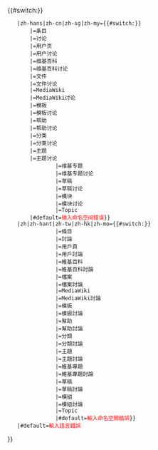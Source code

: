 {{#switch:{{{1|{{int:Conversionname}}}}}
	|zh-hans|zh-cn|zh-sg|zh-my={{#switch:{{ns:{{{2|{{NAMESPACE}}}}}}}
		|{{ns:}}=条目
		|{{ns:talk}}=讨论
		|{{ns:user}}=用户页
		|{{ns:user talk}}=用户讨论
		|{{ns:wikipedia}}=维基百科
		|{{ns:wikipedia talk}}=维基百科讨论
		|{{ns:file}}=文件
		|{{ns:file talk}}=文件讨论
		|{{ns:mediawiki}}=MediaWiki
		|{{ns:mediawiki talk}}=MediaWiki讨论
		|{{ns:template}}=模板
		|{{ns:template talk}}=模板讨论
		|{{ns:help}}=帮助
		|{{ns:help talk}}=帮助讨论
		|{{ns:category}}=分类
		|{{ns:category talk}}=分类讨论
		|{{ns:portal}}=主题
		|{{ns:portal talk}}=主题讨论
                |{{ns:WikiProject}}=维基专题
                |{{ns:WikiProject talk}}=维基专题讨论
                |{{ns:Draft}}=草稿
                |{{ns:Draft talk}}=草稿讨论
                |{{ns:模块}}=模块
                |{{ns:模块讨论}}=模块讨论
                |{{ns:Topic}}=Topic
		|#default=<span style="color: red;">输入命名空间错误</span>}}
	|zh|zh-hant|zh-tw|zh-hk|zh-mo={{#switch:{{ns:{{{2|{{NAMESPACE}}}}}}}
                |{{ns:}}=條目
                |{{ns:talk}}=討論
                |{{ns:user}}=用戶頁
                |{{ns:user talk}}=用戶討論
                |{{ns:wikipedia}}=維基百科
                |{{ns:wikipedia talk}}=維基百科討論
                |{{ns:file}}=檔案
                |{{ns:file talk}}=檔案討論
                |{{ns:mediawiki}}=MediaWiki
                |{{ns:mediawiki talk}}=MediaWiki討論
                |{{ns:template}}=模板
                |{{ns:template talk}}=模板討論
                |{{ns:help}}=幫助
                |{{ns:help talk}}=幫助討論
                |{{ns:category}}=分類
                |{{ns:category talk}}=分類討論
                |{{ns:portal}}=主題
                |{{ns:portal talk}}=主題討論
                |{{ns:WikiProject}}=維基專題
                |{{ns:WikiProject talk}}=維基專題討論
                |{{ns:Draft}}=草稿
                |{{ns:Draft talk}}=草稿討論
                |{{ns:模組}}=模組
                |{{ns:模組討論}}=模組討論
                |{{ns:Topic}}=Topic
                |#default=<span style="color: red;">輸入命名空間錯誤</span>}}
	|#default=<span style="color: red;">輸入語言錯誤</span>
}}<noinclude>
{{Documentation}}
</noinclude>